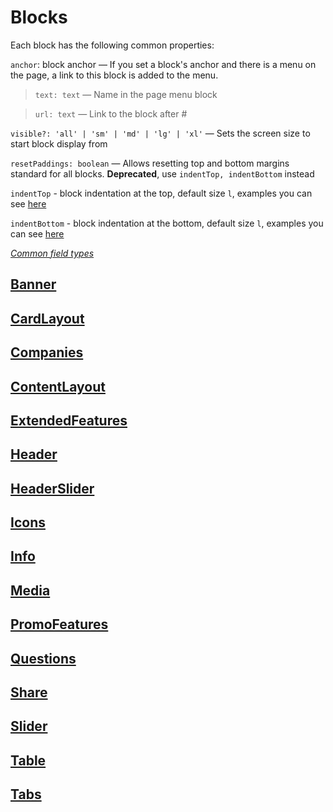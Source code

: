 
<Meta title="Documentation/Blocks"/>

# Blocks

Each block has the following common properties:

`anchor`: block anchor — If you set a block's anchor and there is a menu on the page, a link to this block is added to the menu.

> `text: text` — Name in the page menu block

> `url: text` — Link to the block after #

`visible?: 'all' | 'sm' | 'md' | 'lg' | 'xl'` — Sets the screen size to start block display from

`resetPaddings: boolean` — Allows resetting top and bottom margins standard for all blocks. **Deprecated**, use `indentTop, indentBottom` instead

`indentTop` - block indentation at the top, default size `l`, examples you can see [here](?path=/story/blocks-cardlayout--with-custom-indents)

`indentBottom` - block indentation at the bottom, default size `l`, examples you can see [here](?path=/story/blocks-cardlayout--with-custom-indents)

_[Common field types](?id=information--common-types&viewMode=docs)_

## [Banner](?path=/story/blocks-banner--docs&viewMode=docs)

## [CardLayout](?path=/story/blocks-cardlayout--docs&viewMode=docs)

## [Companies](?path=/story/blocks-companies--docs&viewMode=docs)

## [ContentLayout](?path=/story/blocks-contentlayout--docs&viewMode=docs)

## [ExtendedFeatures](?path=/story/blocks-extendedfeatures--docs&viewMode=docs)

## [Header](?path=/story/blocks-header--docs&viewMode=docs)

## [HeaderSlider](?path=/story/blocks-headerslider--docs&viewMode=docs)

## [Icons](?path=/story/blocks-icons--docs&viewMode=docs)

## [Info](?path=/story/blocks-info--docs&viewMode=docs)

## [Media](?path=/story/blocks-media--docs&viewMode=docs)

## [PromoFeatures](?path=/story/blocks-promofeaturesblock--docs-theme&viewMode=docs)

## [Questions](?path=/story/blocks-questions--docs&viewMode=docs)

## [Share](?path=/story/blocks-share--docs&viewMode=docs)

## [Slider](?path=/story/blocks-slider--docs&viewMode=docs)

## [Table](?path=/story/blocks-table--docs&viewMode=docs)

## [Tabs](?path=/story/blocks-tabs--docs&viewMode=docs)
